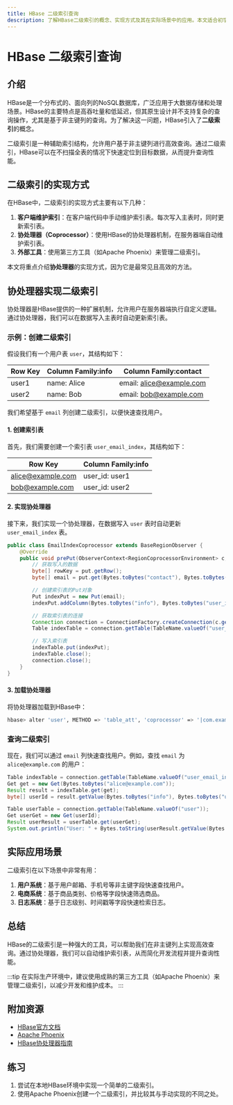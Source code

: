 ```yaml
---
title: HBase 二级索引查询
description: 了解HBase二级索引的概念、实现方式及其在实际场景中的应用。本文适合初学者，包含代码示例和实际案例。
---
```


# HBase 二级索引查询

## 介绍

HBase是一个分布式的、面向列的NoSQL数据库，广泛应用于大数据存储和处理场景。HBase的主要特点是高吞吐量和低延迟，但其原生设计并不支持复杂的查询操作，尤其是基于非主键列的查询。为了解决这一问题，HBase引入了**二级索引**的概念。

二级索引是一种辅助索引结构，允许用户基于非主键列进行高效查询。通过二级索引，HBase可以在不扫描全表的情况下快速定位到目标数据，从而提升查询性能。

## 二级索引的实现方式

在HBase中，二级索引的实现方式主要有以下几种：

1. **客户端维护索引**：在客户端代码中手动维护索引表。每次写入主表时，同时更新索引表。
2. **协处理器（Coprocessor）**：使用HBase的协处理器机制，在服务器端自动维护索引表。
3. **外部工具**：使用第三方工具（如Apache Phoenix）来管理二级索引。

本文将重点介绍**协处理器**的实现方式，因为它是最常见且高效的方法。

## 协处理器实现二级索引

协处理器是HBase提供的一种扩展机制，允许用户在服务器端执行自定义逻辑。通过协处理器，我们可以在数据写入主表时自动更新索引表。

### 示例：创建二级索引

假设我们有一个用户表 `user`，其结构如下：

| Row Key | Column Family:info | Column Family:contact |
|---------|---------------------|-----------------------|
| user1   | name: Alice         | email: alice@example.com |
| user2   | name: Bob           | email: bob@example.com   |

我们希望基于 `email` 列创建二级索引，以便快速查找用户。

#### 1. 创建索引表

首先，我们需要创建一个索引表 `user_email_index`，其结构如下：

| Row Key | Column Family:info |
|---------|---------------------|
| alice@example.com | user_id: user1 |
| bob@example.com   | user_id: user2 |

#### 2. 实现协处理器

接下来，我们实现一个协处理器，在数据写入 `user` 表时自动更新 `user_email_index` 表。

```java
public class EmailIndexCoprocessor extends BaseRegionObserver {
    @Override
    public void prePut(ObserverContext<RegionCoprocessorEnvironment> c, Put put, WALEdit edit, Durability durability) throws IOException {
        // 获取写入的数据
        byte[] rowKey = put.getRow();
        byte[] email = put.get(Bytes.toBytes("contact"), Bytes.toBytes("email")).get(0).getValue();

        // 创建索引表的Put对象
        Put indexPut = new Put(email);
        indexPut.addColumn(Bytes.toBytes("info"), Bytes.toBytes("user_id"), rowKey);

        // 获取索引表的连接
        Connection connection = ConnectionFactory.createConnection(c.getEnvironment().getConfiguration());
        Table indexTable = connection.getTable(TableName.valueOf("user_email_index"));

        // 写入索引表
        indexTable.put(indexPut);
        indexTable.close();
        connection.close();
    }
}
```

#### 3. 加载协处理器

将协处理器加载到HBase中：

```bash
hbase> alter 'user', METHOD => 'table_att', 'coprocessor' => '|com.example.EmailIndexCoprocessor|'
```

### 查询二级索引

现在，我们可以通过 `email` 列快速查找用户。例如，查找 `email` 为 `alice@example.com` 的用户：

```java
Table indexTable = connection.getTable(TableName.valueOf("user_email_index"));
Get get = new Get(Bytes.toBytes("alice@example.com"));
Result result = indexTable.get(get);
byte[] userId = result.getValue(Bytes.toBytes("info"), Bytes.toBytes("user_id"));

Table userTable = connection.getTable(TableName.valueOf("user"));
Get userGet = new Get(userId);
Result userResult = userTable.get(userGet);
System.out.println("User: " + Bytes.toString(userResult.getValue(Bytes.toBytes("info"), Bytes.toBytes("name")));
```

## 实际应用场景

二级索引在以下场景中非常有用：

1. **用户系统**：基于用户邮箱、手机号等非主键字段快速查找用户。
2. **电商系统**：基于商品类别、价格等字段快速筛选商品。
3. **日志系统**：基于日志级别、时间戳等字段快速检索日志。

## 总结

HBase的二级索引是一种强大的工具，可以帮助我们在非主键列上实现高效查询。通过协处理器，我们可以自动维护索引表，从而简化开发流程并提升查询性能。

:::tip
在实际生产环境中，建议使用成熟的第三方工具（如Apache Phoenix）来管理二级索引，以减少开发和维护成本。
:::

## 附加资源

- [HBase官方文档](https://hbase.apache.org/)
- [Apache Phoenix](https://phoenix.apache.org/)
- [HBase协处理器指南](https://hbase.apache.org/book.html#cp)

## 练习

1. 尝试在本地HBase环境中实现一个简单的二级索引。
2. 使用Apache Phoenix创建一个二级索引，并比较其与手动实现的不同之处。